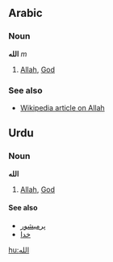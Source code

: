 ==Arabic==
===Noun===
'''الله''' ''m''
# [[Allah]], [[God]]
===See also===
*[[w:Allah|Wikipedia article on Allah]]
==Urdu==
===Noun===
'''الله'''
#[[Allah]], [[God]]
====See also====
*[[پرمیشور]]
*[[خدا]]

[[hu:الله]]
